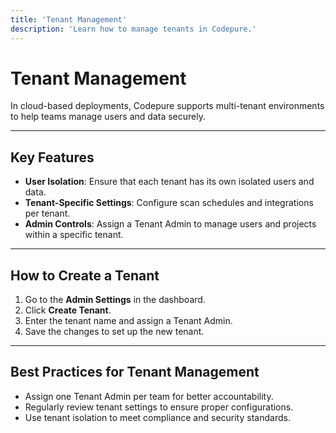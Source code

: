 ```yaml
---
title: 'Tenant Management'
description: 'Learn how to manage tenants in Codepure.'
---
```


# Tenant Management  

In cloud-based deployments, Codepure supports multi-tenant environments to help teams manage users and data securely.

---

## **Key Features**
- **User Isolation**: Ensure that each tenant has its own isolated users and data.  
- **Tenant-Specific Settings**: Configure scan schedules and integrations per tenant.  
- **Admin Controls**: Assign a Tenant Admin to manage users and projects within a specific tenant.  

---

## **How to Create a Tenant**

1. Go to the **Admin Settings** in the dashboard.  
2. Click **Create Tenant**.  
3. Enter the tenant name and assign a Tenant Admin.  
4. Save the changes to set up the new tenant.  

---

## **Best Practices for Tenant Management**

- Assign one Tenant Admin per team for better accountability.  
- Regularly review tenant settings to ensure proper configurations.  
- Use tenant isolation to meet compliance and security standards.  
